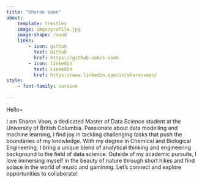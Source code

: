 ```yaml
---
title: "Sharon Voon"
about:
    template: trestles
    image: imgs/profile.jpg
    image-shape: round
    links:
        - icon: github
          text: Github
          href: https://github.com/s-voon
        - icon: linkedin
          text: LinkedIn
          href: https://www.linkedin.com/in/sharonvoon/
style:
    - font-family: cursive
    
---
```


Hello~ 

I am Sharon Voon, a dedicated Master of Data Science student at the University of British Columbia. Passionate about data modelling and machine learning, I find joy in tackling challenging tasks that push the boundaries of my knowledge. With my degree in Chemical and Biological Engineering, I bring a unique blend of analytical thinking and engineering background to the field of data science. Outside of my academic pursuits, I love immersing myself in the beauty of nature through short hikes and find solace in the world of music and gaminmg. Let's connect and explore opportunities to collaborate! 